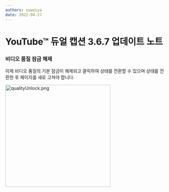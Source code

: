 ```yaml
---
authors: ouweiya
date: 2022-04-27
---
```





# YouTube™ 듀얼 캡션 3.6.7 업데이트 노트

### 비디오 품질 잠금 해제

이제 비디오 품질의 기본 잠금이 해제되고 클릭하여 상태를 전환할 수 있으며 상태를 전환한 후 페이지를 새로 고쳐야 합니다.

<img src={qualityUnlock} alt="qualityUnlock.png" width="330" height="320" />

<WebStore />